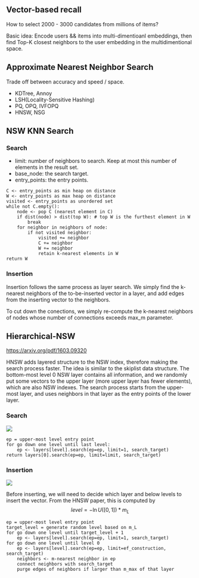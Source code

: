 
## Vector-based recall

How to select 2000 - 3000 candidates from millions of items?

Basic idea: Encode users && items into multi-dimentioanl embeddings, then find Top-K closest 
neighbors to the user embedding in the multidimentional space.

## Approximate Nearest Neighbor Search

Trade off between accuracy and speed / space.

- KDTree, Annoy
- LSH(Locality-Sensitive Hashing)
- PQ, OPQ, IVFOPQ
- HNSW, NSG

## NSW KNN Search

### Search

- limit: number of neighbors to search. Keep at most this number of elements in the result set.
- base_node: the search target.
- entry_points: the entry points.

```
C <- entry_points as min heap on distance
W <- entry_points as max heap on distance
visited <- entry_points as unordered set
while not C.empty():
    node <- pop C (nearest element in C)
    if dist(node) > dist(top W): # top W is the furthest element in W
        break
    for neighbor in neighbors of node:
        if not visited neighbor:
            visited += neighbor
            C += neighbor
            W += neighbor
            retain k-nearest elements in W
return W
```

### Insertion

Insertion follows the same process as layer search. We simply find the k-nearest neighbors 
of the to-be-inserted vector in a layer, and add edges from the inserting vector to 
the neighbors.

To cut down the conections, we simply re-compute the k-nearest neighbors of nodes
whose number of connections exceeds max_m parameter.

## Hierarchical-NSW

https://arxiv.org/pdf/1603.09320

HNSW adds layered structure to the NSW index, therefore making the search process faster. 
The idea is similar to the skiplist data structure.
The bottom-most level 0 NSW layer contains all information, 
and we randomly put some vectors to the upper layer (more upper layer has fewer elements), 
which are also NSW indexes. The search process starts from the upper-most layer, and uses 
neighbors in that layer as the entry points of the lower layer.

### Search

<Image src="/images/recommendation/hnsw-search.svg" width={400} height={150}/>

```
ep = upper-most level entry point
for go down one level until last level:
    ep <- layers[level].search(ep=ep, limit=1, search_target)
return layers[0].search(ep=ep, limit=limit, search_target)
```

### Insertion

<Image src="/images/recommendation/hnsw-insert.svg" width={400} height={150}/>

Before inserting, we will need to decide which layer and below levels to insert the vector. 
From the HNSW paper, this is computed by $$ level = -\ln{U([0, 1]) * m_L} $$

```
ep = upper-most level entry point
target_level = generate random level based on m_L
for go down one level until target_level + 1
    ep <- layers[level].search(ep=ep, limit=1, search_target)
for go down one level until level 0
    ep <- layers[level].search(ep=ep, limit=ef_construction, search_target)
    neighbors <- m-nearest neighbor in ep
    connect neighbors with search_target
    purge edges of neighbors if larger than m_max of that layer
```
